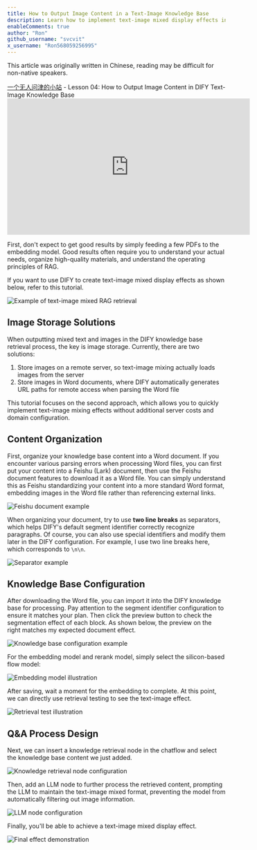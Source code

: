 ```yaml
---
title: How to Output Image Content in a Text-Image Knowledge Base
description: Learn how to implement text-image mixed display effects in Dify knowledge base, outputting high-quality RAG content with images
enableComments: true
author: "Ron"
github_username: "svcvit"
x_username: "Ron568059256995"
---
```


<Callout title="Note" type="warn">This article was originally written in Chinese, reading may be difficult for non-native speakers.</Callout>

<Callout title="Original Article">
<a href="https://blog.vcvit.me/2025/04/21/04-dify-knowledge-base-how-to-output-image-content/" target="_blank">一个无人问津的小站</a> - Lesson 04: How to Output Image Content in DIFY Text-Image Knowledge Base
</Callout>

<iframe width="560" height="315" src="https://www.youtube.com/embed/TdtUzMfub9g?si=plHq27i7KaHQD3Hw" title="YouTube video player" frameborder="0" allow="accelerometer; autoplay; clipboard-write; encrypted-media; gyroscope; picture-in-picture; web-share" referrerpolicy="strict-origin-when-cross-origin" allowfullscreen></iframe>

First, don't expect to get good results by simply feeding a few PDFs to the embedding model. Good results often require you to understand your actual needs, organize high-quality materials, and understand the operating principles of RAG.

If you want to use DIFY to create text-image mixed display effects as shown below, refer to this tutorial.

![Example of text-image mixed RAG retrieval](https://s2.loli.net/2025/05/18/Ew1DeZxc7VAqt6K.png)

## Image Storage Solutions

When outputting mixed text and images in the DIFY knowledge base retrieval process, the key is image storage. Currently, there are two solutions:

1. Store images on a remote server, so text-image mixing actually loads images from the server
2. Store images in Word documents, where DIFY automatically generates URL paths for remote access when parsing the Word file

This tutorial focuses on the second approach, which allows you to quickly implement text-image mixing effects without additional server costs and domain configuration.

## Content Organization

First, organize your knowledge base content into a Word document. If you encounter various parsing errors when processing Word files, you can first put your content into a Feishu (Lark) document, then use the Feishu document features to download it as a Word file. You can simply understand this as Feishu standardizing your content into a more standard Word format, embedding images in the Word file rather than referencing external links.

![Feishu document example](https://s2.loli.net/2025/05/18/p97lXjdZaW6teCq.png)

When organizing your document, try to use **two line breaks** as separators, which helps DIFY's default segment identifier correctly recognize paragraphs. Of course, you can also use special identifiers and modify them later in the DIFY configuration. For example, I use two line breaks here, which corresponds to `\n\n`.

![Separator example](https://s2.loli.net/2025/05/18/svAOWZt68kmCq4G.png)

## Knowledge Base Configuration

After downloading the Word file, you can import it into the DIFY knowledge base for processing. Pay attention to the segment identifier configuration to ensure it matches your plan. Then click the preview button to check the segmentation effect of each block. As shown below, the preview on the right matches my expected document effect.

![Knowledge base configuration example](https://s2.loli.net/2025/05/18/haUK12t7GfceYIr.png)

For the embedding model and rerank model, simply select the silicon-based flow model:

![Embedding model illustration](https://s2.loli.net/2025/05/18/LOm4fHxaVE3Ibei.png)

After saving, wait a moment for the embedding to complete. At this point, we can directly use retrieval testing to see the text-image effect.

![Retrieval test illustration](https://s2.loli.net/2025/05/18/x9lTw5egiMKnc2U.png)

## Q&A Process Design

Next, we can insert a knowledge retrieval node in the chatflow and select the knowledge base content we just added.

![Knowledge retrieval node configuration](https://s2.loli.net/2025/05/18/uNnBbvhm4ALfCtE.png)

Then, add an LLM node to further process the retrieved content, prompting the LLM to maintain the text-image mixed format, preventing the model from automatically filtering out image information.

![LLM node configuration](https://s2.loli.net/2025/05/18/uNnBbvhm4ALfCtE.png)

Finally, you'll be able to achieve a text-image mixed display effect.

![Final effect demonstration](https://s2.loli.net/2025/05/18/k4jyVoAgYpHNDX9.png)